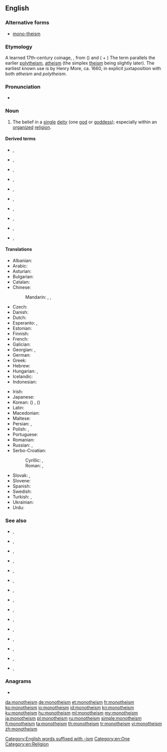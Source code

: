 {{wikipedia}}
{{wikiquote}}
==English==

===Alternative forms===
* [[mono-theism]]

===Etymology===
A learned 17th-century coinage, {{prefix|mono|theism|lang=en}}, from ({{m|grc|μονός||one}}) and ({{m|grc|θεός||god, [[deity]]}} + {{m|grc|-ισμός}}) The term parallels the earlier [[polytheism]], [[atheism]] (the simplex [[theism]] being slightly later).
The earliest known use is by Henry More, ca. 1660, in explicit juxtaposition with both ''atheism'' and ''polytheism''.

===Pronunciation===
* {{audio|en-us-monotheism.ogg|Audio (US)|lang=en}}

===Noun===
{{en-noun}}

# The belief in a [[single]] [[deity]] (one [[god]] or [[goddess]]); especially within an [[organize]]d [[religion]].

====Derived terms====
{{rel-top3|Terms derived from ''monotheism''}}
* {{l|en|alethomonotheism}}, {{l|en|Alethomonotheism}}
* {{l|en|aletho-monotheism}}, {{l|en|Aletho-monotheism}}
* {{l|en|postmonotheism}}, {{l|en|Postmonotheism}}
* {{l|en|post-monotheism}}, {{l|en|Post-monotheism}}
* {{l|en|premonotheism}}, {{l|en|Premonotheism}}
{{rel-mid}}
* {{l|en|pre-monotheism}}, {{l|en|Pre-monotheism}}
* {{l|en|protomonotheism}}, {{l|en|Protomonotheism}}
* {{l|en|proto-monotheism}}, {{l|en|Proto-monotheism}}
* {{l|en|pseudomonotheism}}, {{l|en|Pseudomonotheism}}
* {{l|en|pseudo-monotheism}}, {{l|en|Pseudo-monotheism}}
{{rel-bottom}}

====Translations====
{{trans-top|belief in one God}}
* Albanian: {{t|sq|monoteizmi}}
* Arabic: {{t|ar|تَوْحِيدِيَّة|f}}
* Asturian: {{t|ast|monoteísmu|m}}
* Bulgarian: {{t|bg|монотеи́зъм|m}}
* Catalan: {{t|ca|monoteisme|m}}
* Chinese:
*: Mandarin: {{t+|cmn|一神教|tr=yīshénjiào}}, {{t+|cmn|一神論}}, {{t+|cmn|一神论|tr=yīshénlùn}}
* Czech: {{t|cs|monoteismus|m}}
* Danish: {{t+|da|monoteisme}}
* Dutch: {{t|nl|monotheïsme|n}}
* Esperanto: {{t|eo|monoteismo}}, {{t|eo|unudiismo}}
* Estonian: {{t|et|monoteism}}
* Finnish: {{t+|fi|monoteismi}}
* French: {{t+|fr|monothéisme|m}}
* Galician: {{t+|gl|monoteísmo|m}}
* Georgian: {{t|ka|მონოთეიზმი}}, {{t|ka|ერთღმერთიანობა}}
* German: {{t+|de|Monotheismus|m}}
* Greek: {{t+|el|μονοθεϊσμός|m}}
* Hebrew: {{t|he|מוֹנוֹתֵאִיזְם|m|tr=monote'izm}}
* Hungarian: {{t+|hu|egyistenhit}}, {{t+|hu|monoteizmus}}
* Icelandic: {{t|is|eingyðistrú}}
* Indonesian: {{t+|id|monoteisme}}
{{trans-mid}}
* Irish: {{t|ga|aondiachas|m}}
* Japanese: {{t+|ja|一神教|tr=いっしんきょう, isshinkyō}}
* Korean: {{t+|ko|일신교}} ({{t+|ko|一神教}}) {{qualifier|in a specific faith}}, {{t|ko|일신론|tr=ilsinnon}} ({{t|ko|一神論}}) {{qualifier|general}}
* Latin: {{t|la|monotheïsmus|m}}
* Macedonian: {{t|mk|монотеизам|m}}
* Maltese: {{t|mt|monoteiżmu|m}}
* Persian: {{t|fa|یکتاپرستی|tr=yektāparasti}}, {{t+|fa|توحید|tr=touhid}}
* Polish: {{t+|pl|monoteizm|m-in}}, {{t+|pl|jedynobóstwo|n}}
* Portuguese: {{t+|pt|monoteísmo|m}}
* Romanian: {{t+|ro|monoteism}}
* Russian: {{t+|ru|монотеи́зм|m|tr=monotɛízm}}, {{t+|ru|единобо́жие|n|sc=Cyrl}}
* Serbo-Croatian:
*: Cyrillic: {{t|sh|монотеизам|m}}, {{t|sh|једнобоштво|n}}
*: Roman: {{t+|sh|monoteizam|m}}, {{t+|sh|jednoboštvo|n}}
* Slovak: {{t|sk|monoteizmus|m}}, {{t|sk|jednobožstvo|n}}
* Slovene: {{t+|sl|monoteizem|m}}
* Spanish: {{t+|es|monoteísmo|m}}
* Swedish: {{t+|sv|monoteism}}
* Turkish: {{t+|tr|tektanrıcılık}}, {{t+|tr|monoteizm}}
* Ukrainian: {{t|uk|монотеї́зм|m}}
* Urdu: {{t|ur|توحید|tr=tauhīd|f}}
{{trans-bottom}}

===See also===
* {{l|en|binitarianism}}, {{l|en|Binitarianism}}
* {{l|en|bitheism}}, {{l|en|Bitheism}}
* {{l|en|deism}}, {{l|en|Deism}}
* {{l|en|ditheism}}, {{l|en|Ditheism}}
* {{l|en|duotheism}}, {{l|en|Duotheism}}
* {{l|en|henotheism}}, {{l|en|Henotheism}}
* {{l|en|polytheism}}, {{l|en|Polytheism}}
* {{l|en|quadrinitarianism}}, {{l|en|Quadrinitarianism}}
* {{l|en|septarianism}}, {{l|en|Septarianism}}
* {{l|en|septenarianism}}, {{l|en|Septenarianism}}
* {{l|en|theism}}, {{l|en|Theism}}
* {{l|en|trinitarianism}}, {{l|en|Trinitarianism}}
* {{l|en|tritheism}}, {{l|en|Tritheism}}
* {{l|en|triunitarianism}}, {{l|en|Triunitarianism}}
* {{l|en|unitarianism}}, {{l|en|Unitarianism}}

===Anagrams===
* {{l|en|theomonism}}

[[Category:English words suffixed with -ism]]
[[Category:en:One]]
[[Category:en:Religion]]

[[da:monotheism]]
[[de:monotheism]]
[[et:monotheism]]
[[fr:monotheism]]
[[ko:monotheism]]
[[io:monotheism]]
[[id:monotheism]]
[[kn:monotheism]]
[[ku:monotheism]]
[[hu:monotheism]]
[[ml:monotheism]]
[[my:monotheism]]
[[ja:monotheism]]
[[pl:monotheism]]
[[ru:monotheism]]
[[simple:monotheism]]
[[fi:monotheism]]
[[ta:monotheism]]
[[th:monotheism]]
[[tr:monotheism]]
[[vi:monotheism]]
[[zh:monotheism]]